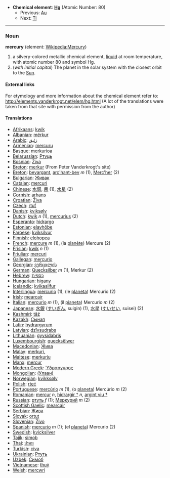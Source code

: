 *'''Chemical element''': '''[[Hg]]''' (Atomic Number: 80)
**Previous: [[Gold|Au]]
**Next: [[Thallium|Tl]]
----
=== Noun ===
'''mercury''' (element: [[en:Mercury (element)|Wikipedia:Mercury]])

#a silvery-colored metallic chemical element, [[liquid]] at room temperature, with atomic number 80 and symbol Hg.
# (''with initial capital'') The planet in the solar system with the closest orbit to the [[Sun]].

====External links====
For etymology and more information about the chemical element refer to:
http://elements.vanderkrogt.net/elem/hg.html
(A lot of the translations were taken from that site with permission from the author)

==== Translations ====
*[[Afrikaans]]: [[kwik]]
*[[Albanian]]: [[mërkur]]
*[[Arabic]]: [[زئبق]]
*[[Armenian]]: [[mercuru]]
*[[Basque]]: [[merkurioa]]
*[[Belarussian]]: [[Ртуць]]
*[[Bosnian]]: [[Živa]]
*[[Breton]]: [[merkur]] (From Peter Vanderkrogt's site)
*[[Breton]]: [[bevargant]], [[arc'hant-bev]] ''m'' (1), [[Merc'her]] (2)
*[[Bulgarian]]: [[Живак]]
*[[Catalan]]: [[mercuri]]
*[[Chinese]]: [[水銀]], [[汞]] (1), [[水星]] (2)
*[[Cornish]]: [[arhans]]
*[[Croatian]]: [[Živa]]
*[[Czech]]: [[rtuť]]
*[[Danish]]: [[kviksølv]]
*[[Dutch]]: [[kwik]] ''n'' (1), [[mercurius]] (2)
*[[Esperanto]]: [[hidrargo]]
*[[Estonian]]: [[elavhõbe]]
*[[Faroese]]: [[kviksilvur]]
*[[Finnish]]: [[elohopea]]
*[[French]]: [[mercure]] ''m'' (1), (la [[planète]]) Mercure (2)
*[[Frisian]]: [[kwik]] ''n'' (1)
*[[Friulian]]: [[mercuri]]
*[[Gallegan]]: [[mercurio]]
*[[Georgian]]: [[ვერცxლის]]
*[[German]]: [[Quecksilber]] ''m'' (1), Merkur (2)
*[[Hebrew]]: [[כספית]]
*[[Hungarian]]: [[higany]]
*[[Icelandic]]: [[kvikasilfur]]
*[[Interlingua]]: [[mercurio]] (1), (le [[planeta]]) Mercurio (2)
*[[Irish]]: [[mearcair]]
*[[Italian]]: [[mercurio]] ''m'' (1), (il [[pianeta]]) Mercurio ''m'' (2)
*[[Japanese]]: [[水銀]] ([[すいぎん]], suigin) (1), [[水星]] ([[すいせい]], suisei) (2)
*[[Kashmiri]]: [[tãź]]
*[[Kazakh]]: [[Сынап]]
*[[Latin]]: [[hydrargyrum]]
*[[Latvian]]: [[dzīvsudrabs]]
*[[Lithuanian]]: [[gyvsidabris]]
*[[Luxembourgish]]: [[quecksëlwer]]
*[[Macedonian]]: [[Жива]]
*[[Malay]]: [[merkuri,]]
*[[Maltese]]: [[merkurju]]
*[[Manx]]: [[mercur]]
*[[Modern Greek]]: [[Ύδραργυρος]] '' ''
*[[Mongolian]]: [[(Улаан)]]
*[[Norwegian]]: [[kvikksølv]]
*[[Polish]]: [[rtęć]] '' ''
*[[Portuguese]]: [[mercúrio]] ''m'' (1), (o [[planeta]]) Mercúrio ''m'' (2)
*[[Romanian]]: [[mercur]] ''n'', [[hidrargir †]] ''n'', [[argint viu †]]
*[[Russian]]: [[ртуть]] ''f'' (1); [[Меркурий]] ''m'' (2)
*[[Scottish Gaelic]]: [[mearcair]]
*[[Serbian]]: [[Жива]]
*[[Slovak]]: [[ortut]]
*[[Slovenian]]: [[Živo]]
*[[Spanish]]: [[mercurio]] ''m'' (1); (el [[planeta]]) Mercurio (2)
*[[Swedish]]: [[kvicksilver]]
*[[Tajik]]: [[simob]]
*[[Thai]]: [[ปรอท]]
*[[Turkish]]: [[civa]]
*[[Ukrainian]]: [[Ртуть]]
*[[Uzbek]]: [[Симоб]]
*[[Vietnamese]]: [[thuỷ]]
*[[Welsh]]: [[mercwri]]